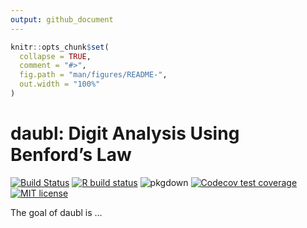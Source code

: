 ```yaml
---
output: github_document
---
```


<!-- README.md is generated from README.Rmd. Please edit that file -->

```r
knitr::opts_chunk$set(
  collapse = TRUE,
  comment = "#>",
  fig.path = "man/figures/README-",
  out.width = "100%"
)
```

# daubl: Digit Analysis Using Benford's Law 

<!-- badges: start -->
  
[![Build Status](https://travis-ci.com/pedro-teles-fonseca/daubl.svg?branch=master)](https://travis-ci.com/pedro-teles-fonseca/daubl)
[![R build
status](https://github.com/pedro-teles-fonseca/daubl/workflows/R-CMD-check/badge.svg)](https://github.com/pedro-teles-fonseca/daubl/actions)
![pkgdown](https://github.com/pedro-teles-fonseca/daubl/workflows/pkgdown/badge.svg)
[![Codecov test coverage](https://codecov.io/gh/pedro-teles-fonseca/daubl/branch/master/graph/badge.svg)](https://codecov.io/gh/pedro-teles-fonseca/daubl?branch=master)
[![MIT
license](https://img.shields.io/badge/License-MIT-brightgreen.svg)](https://lbesson.mit-license.org/)

<!-- badges: end -->

The goal of daubl is  ...

